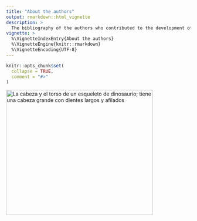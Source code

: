 ```yaml
---
title: "About the authors"
output: rmarkdown::html_vignette
description: >
  The bibliography of the authors who contributed to the development of the package that performs interlaboratory studies (ILS), with univariate and functional data, is presented below. 
vignette: >
  %\VignetteIndexEntry{About the authors}
  %\VignetteEngine{knitr::rmarkdown}
  %\VignetteEncoding{UTF-8}
---
```


```r
knitr::opts_chunk$set(
  collapse = TRUE,
  comment = "#>"
)
```
<img src="man/figures/MiguelFlores.PNG"
     alt="La cabeza y el torso de un esqueleto de dinosaurio;
           tiene una cabeza grande con dientes largos y afilados"
     width="400"
     height="341">

